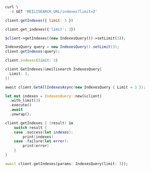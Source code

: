 <CodeGroup>

```bash cURL
curl \
  -X GET 'MEILISEARCH_URL/indexes?limit=3'
```


```javascript JS
client.getIndexes({ limit: 3 })
```


```python Python
client.get_indexes({'limit': 3})
```


```php PHP
$client->getIndexes((new IndexesQuery())->setLimit(3));
```


```java Java
IndexesQuery query = new IndexesQuery().setLimit(3);
client.getIndexes(query);
```


```ruby Ruby
client.indexes(limit: 3)
```


```go Go
client.GetIndexes(&meilisearch.IndexesQuery{
  Limit: 3,
})
```


```csharp C#
await client.GetAllIndexesAsync(new IndexesQuery { Limit = 3 });
```


```rust Rust
let mut indexes = IndexesQuery::new(&client)
  .with_limit(3)
  .execute()
  .await
  .unwrap();
```


```swift Swift
client.getIndexes { (result) in
    switch result {
    case .success(let indexes):
        print(indexes)
    case .failure(let error):
        print(error)
    }
}
```


```dart Dart
await client.getIndexes(params: IndexesQuery(limit: 3));
```

</CodeGroup>